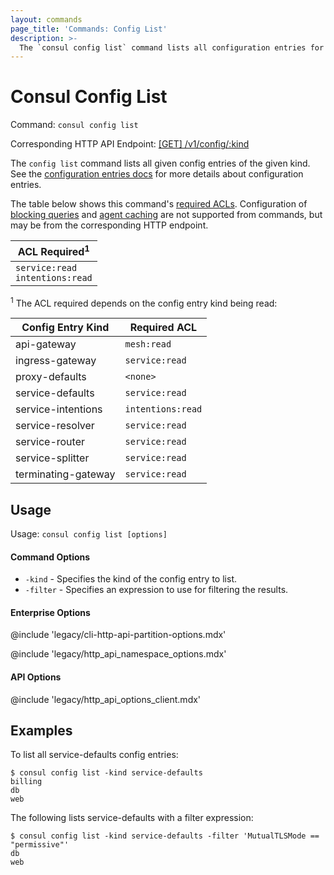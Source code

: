 ```yaml
---
layout: commands
page_title: 'Commands: Config List'
description: >-
  The `consul config list` command lists all configuration entries for each config entry kind.
---
```


# Consul Config List

Command: `consul config list`

Corresponding HTTP API Endpoint: [\[GET\] /v1/config/:kind](/consul/api-docs/config#list-configurations)

The `config list` command lists all given config entries of the given kind.
See the [configuration entries docs](/consul/docs/agent/config-entries) for more
details about configuration entries.

The table below shows this command's [required ACLs](/consul/api-docs/api-structure#authentication). Configuration of
[blocking queries](/consul/api-docs/features/blocking) and [agent caching](/consul/api-docs/features/caching)
are not supported from commands, but may be from the corresponding HTTP endpoint.

| ACL Required<sup>1</sup>              |
| ------------------------------------- |
| `service:read`<br />`intentions:read` |

<sup>1</sup> The ACL required depends on the config entry kind being read:

| Config Entry Kind   | Required ACL      |
| ------------------- | ----------------- |
| api-gateway         | `mesh:read`       |
| ingress-gateway     | `service:read`    |
| proxy-defaults      | `<none>`          |
| service-defaults    | `service:read`    |
| service-intentions  | `intentions:read` |
| service-resolver    | `service:read`    |
| service-router      | `service:read`    |
| service-splitter    | `service:read`    |
| terminating-gateway | `service:read`    |

## Usage

Usage: `consul config list [options]`

#### Command Options

- `-kind` - Specifies the kind of the config entry to list.
- `-filter` - Specifies an expression to use for filtering the results.

#### Enterprise Options

@include 'legacy/cli-http-api-partition-options.mdx'

@include 'legacy/http_api_namespace_options.mdx'

#### API Options

@include 'legacy/http_api_options_client.mdx'

## Examples

To list all service-defaults config entries:

    $ consul config list -kind service-defaults
    billing
    db
    web

The following lists service-defaults with a filter expression:

    $ consul config list -kind service-defaults -filter 'MutualTLSMode == "permissive"'
    db
    web

